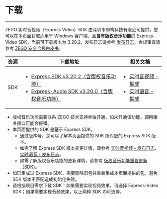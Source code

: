 # 下载

- - -

ZEGO 实时音视频（Express Video）SDK 由深圳市即构科技有限公司提供，您可以在本页面获取适用于 Windows 客户端、且**含有版权音乐功能**的 Express-Video SDK，当前可下载版本为 3.20.2，发布日志请参考 [发布日志](./Introduction/Release%20Notes.mdx)，合规事宜请参考 [ZEGO 安全合规白皮书](https://doc-zh.zego.im/policies-and-agreements/zego-security-and-compliance-white-paper)。

| 资源 | 下载地址 | 相关文档|
| ---- | ----| ------ |
| SDK  | <ul><li>[Express SDK v3.20.2（含版权音乐功能）](https://storage.zego.im/copyrighted_music/express/video/ZegoExpressVideo-win-shared-cpp.zip)</li><li>[Express-Audio SDK v3.20.0（含版权音乐功能）](https://storage.zego.im/copyrighted_music/express/audio/ZegoExpressAudio-win-shared-cpp.zip)</li></ul> | <ul><li>[实时音视频 - 集成](./Quick%20Starts/Integrate%20the%20SDK/Express%20Video.mdx)</li><li>[实时语音 - 集成](./Quick%20Starts/Integrate%20the%20SDK/Express%20Voice.mdx) </li></ul> | 
<Note title="Note">

- 版权音乐功能需要联系 ZEGO 技术支持单独开通，如未开通该功能，调用相关接口可能会报错。
- 本页面提供的 SDK 是基于 Express SDK。
    - 通过版本号，您可以了解本页面提供的 SDK 所对应的 Express SDK 版本。
    - 如需了解 Express SDK 版本变更详情，请参考 [实时音视频 - 发布日志](https://doc-zh.zego.im/article/12546)、[实时语音 - 发布日志](https://doc-zh.zego.im/article/12585)。
    - 如需了解版权音乐功能的更新详情，请参考 [版权音乐功能重要更新（SDK）](./Introduction/Release%20Notes.mdx)。
- 如已集成过 Express SDK，需要删除旧包并重新集成本页面提供的包，避免 SDK 版本不匹配造成初始化失败。
- 请根据项目需求下载 SDK：如果需要实现视频效果，请选择 Express-Video SDK；如果需要实现音频效果，以上两种 SDK 均可选择。 
  
</Note>
